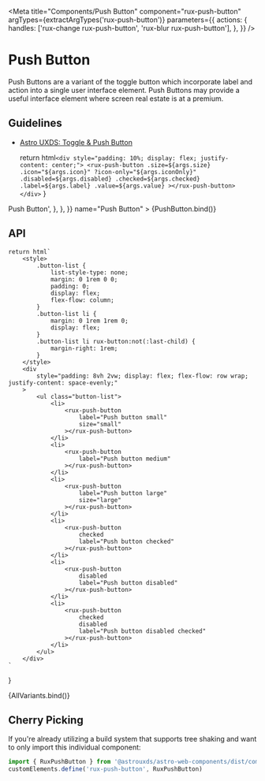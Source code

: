 
<Meta
    title="Components/Push Button"
    component="rux-push-button"
    argTypes={extractArgTypes('rux-push-button')}
    parameters={{
        actions: {
            handles: ['rux-change rux-push-button', 'rux-blur rux-push-button'],
        },
    }}
/>

# Push Button

Push Buttons are a variant of the toggle button which incorporate label and action into a single user interface element. Push Buttons may provide a useful interface element where screen real estate is at a premium.

## Guidelines

-   [Astro UXDS: Toggle & Push Button](http://www.astrouxds.com/ui-components/toggle)

    return html`
        <div style="padding: 10%; display: flex; justify-content: center;">
            <rux-push-button
                .size=${args.size}
                .icon="${args.icon}"
                ?icon-only="${args.iconOnly}"
                .disabled=${args.disabled}
                .checked=${args.checked}
                .label=${args.label}
                .value=${args.value}
            ></rux-push-button>
        </div>
    `
}

<Canvas>
    <Story
        parameters={{
            docs: {
                source: {
                    code: '<rux-push-button>Push Button</rux-push-button>',
                },
            },
        }}
        name="Push Button"
    >
        {PushButton.bind()}
    </Story>
</Canvas>

## API

<ArgsTable of="rux-push-button" />

    return html`
        <style>
            .button-list {
                list-style-type: none;
                margin: 0 1rem 0 0;
                padding: 0;
                display: flex;
                flex-flow: column;
            }
            .button-list li {
                margin: 0 1rem 1rem 0;
                display: flex;
            }
            .button-list li rux-button:not(:last-child) {
                margin-right: 1rem;
            }
        </style>
        <div
            style="padding: 8vh 2vw; display: flex; flex-flow: row wrap; justify-content: space-evenly;"
        >
            <ul class="button-list">
                <li>
                    <rux-push-button
                        label="Push button small"
                        size="small"
                    ></rux-push-button>
                </li>
                <li>
                    <rux-push-button
                        label="Push button medium"
                    ></rux-push-button>
                </li>
                <li>
                    <rux-push-button
                        label="Push button large"
                        size="large"
                    ></rux-push-button>
                </li>
                <li>
                    <rux-push-button
                        checked
                        label="Push button checked"
                    ></rux-push-button>
                </li>
                <li>
                    <rux-push-button
                        disabled
                        label="Push button disabled"
                    ></rux-push-button>
                </li>
                <li>
                    <rux-push-button
                        checked
                        disabled
                        label="Push button disabled checked"
                    ></rux-push-button>
                </li>
            </ul>
        </div>
    `
}

<Canvas>
    <Story name="All Variants">{AllVariants.bind()}</Story>
</Canvas>

## Cherry Picking

If you're already utilizing a build system that supports tree shaking and want to only import this individual component:

```js
import { RuxPushButton } from '@astrouxds/astro-web-components/dist/components/rux-push-button'
customElements.define('rux-push-button', RuxPushButton)
```
